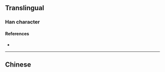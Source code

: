 {{character info/new}}
{{also|嶴}}
==Translingual==
===Han character===
{{Han char|rn=46|rad=山|as=04|sn=7|four=|canj=HKU|ids=⿱夭山}}

====References====
* {{Han ref|kx=0308.331|hdz=10763.140|uh=5C99|ud=23705}}

----

==Chinese==
{{zh-see|嶴}}